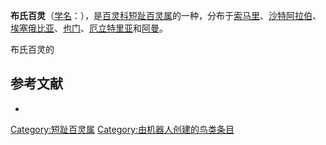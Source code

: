 {{Speciesbox
| name = 布氏百灵
| image = 
| status = NR | status_system = IUCN3.1
| genus = Calandrella
| species = blanfordi
| authority = {{link-en|乔治·欧内斯特·谢利|George Ernest Shelley|Shelley}}, 1902
| range_map = 
}}

'''布氏百灵'''（[[学名|学名]]：{{lang|la|''Calandrella blanfordi''}}），是[[百灵科|百灵科]][[短趾百灵属|短趾百灵属]]的一种，分布于[[索马里|索马里]]、[[沙特阿拉伯|沙特阿拉伯]]、[[埃塞俄比亚|埃塞俄比亚]]、[[也门|也门]]、[[厄立特里亚|厄立特里亚]]和[[阿曼|阿曼]]。

布氏百灵的

== 参考文献 ==
*{{cite web|url=http://www.birdlife.org/datazone/speciesfactsheet.php?id=8152&m=0|title=Calandrella blanfordi|publisher=[[国际鸟盟|BirdLife.org]]|accessdate=2011-06-27|archive-date=2016-03-04|archive-url=https://web.archive.org/web/20160304211734/http://www.birdlife.org/datazone/speciesfactsheet.php?id=8152&m=0|dead-url=no}}
{{Taxonbar|from=Q3232961}}

[[Category:短趾百灵属|Category:短趾百灵属]]
[[Category:由机器人创建的鸟类条目|Category:由机器人创建的鸟类条目]]